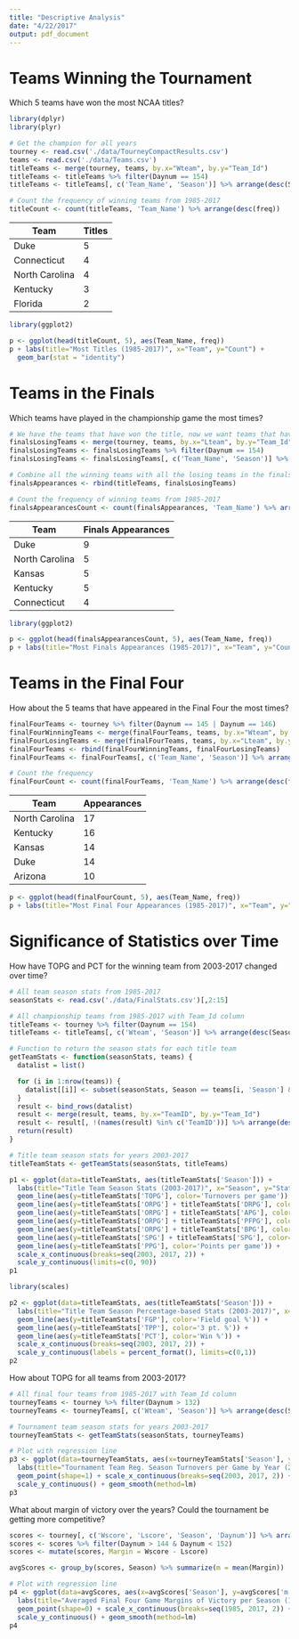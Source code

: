 ```yaml
---
title: "Descriptive Analysis"
date: "4/22/2017"
output: pdf_document
---
```


# Teams Winning the Tournament

Which 5 teams have won the most NCAA titles?

```r
library(dplyr)
library(plyr)

# Get the champion for all years
tourney <- read.csv('./data/TourneyCompactResults.csv')
teams <- read.csv('./data/Teams.csv')
titleTeams <- merge(tourney, teams, by.x="Wteam", by.y="Team_Id")
titleTeams <- titleTeams %>% filter(Daynum == 154)
titleTeams <- titleTeams[, c('Team_Name', 'Season')] %>% arrange(desc(Season))

# Count the frequency of winning teams from 1985-2017
titleCount <- count(titleTeams, 'Team_Name') %>% arrange(desc(freq))
```

| Team           | Titles |
|----------------|--------|
| Duke           | 5      |
| Connecticut    | 4      |
| North Carolina | 4      |
| Kentucky       | 3      |
| Florida        | 2      |

```r
library(ggplot2)

p <- ggplot(head(titleCount, 5), aes(Team_Name, freq))
p + labs(title="Most Titles (1985-2017)", x="Team", y="Count") +
  geom_bar(stat = "identity")
```

# Teams in the Finals

Which teams have played in the championship game the most times?

```r
# We have the teams that have won the title, now we want teams that have lost in the finals.
finalsLosingTeams <- merge(tourney, teams, by.x="Lteam", by.y="Team_Id")
finalsLosingTeams <- finalsLosingTeams %>% filter(Daynum == 154)
finalsLosingTeams <- finalsLosingTeams[, c('Team_Name', 'Season')] %>% arrange(desc(Season))

# Combine all the winning teams with all the losing teams in the finals
finalsAppearances <- rbind(titleTeams, finalsLosingTeams)

# Count the frequency of winning teams from 1985-2017
finalsAppearancesCount <- count(finalsAppearances, 'Team_Name') %>% arrange(desc(freq))

```

| Team           | Finals Appearances |
|----------------|--------------------|
| Duke           | 9                  |
| North Carolina | 5                  |
| Kansas         | 5                  |
| Kentucky       | 5                  |
| Connecticut    | 4                  |

```r
library(ggplot2)

p <- ggplot(head(finalsAppearancesCount, 5), aes(Team_Name, freq))
p + labs(title="Most Finals Appearances (1985-2017)", x="Team", y="Count") + geom_bar(stat = "identity")
```

# Teams in the Final Four

How about the 5 teams that have appeared in the Final Four the most times?

```r
finalFourTeams <- tourney %>% filter(Daynum == 145 | Daynum == 146)
finalFourWinningTeams <- merge(finalFourTeams, teams, by.x="Wteam", by.y="Team_Id")
finalFourLosingTeams <- merge(finalFourTeams, teams, by.x="Lteam", by.y="Team_Id")
finalFourTeams <- rbind(finalFourWinningTeams, finalFourLosingTeams)
finalFourTeams <- finalFourTeams[, c('Team_Name', 'Season')] %>% arrange(desc(Season))

# Count the frequency
finalFourCount <- count(finalFourTeams, 'Team_Name') %>% arrange(desc(freq))
```

| Team           | Appearances |
|----------------|-------------|
| North Carolina | 17          |
| Kentucky       | 16          |
| Kansas         | 14          |
| Duke           | 14          |
| Arizona        | 10          |

```r
p <- ggplot(head(finalFourCount, 5), aes(Team_Name, freq))
p + labs(title="Most Final Four Appearances (1985-2017)", x="Team", y="Count") + geom_bar(stat = "identity")
```

# Significance of Statistics over Time

How have TOPG and PCT for the winning team from 2003-2017 changed over time?

```r
# All team season stats from 1985-2017
seasonStats <- read.csv('./data/FinalStats.csv')[,2:15]

# All championship teams from 1985-2017 with Team_Id column
titleTeams <- tourney %>% filter(Daynum == 154)
titleTeams <- titleTeams[, c('Wteam', 'Season')] %>% arrange(desc(Season))

# Function to return the season stats for each title team
getTeamStats <- function(seasonStats, teams) {
  datalist = list()

  for (i in 1:nrow(teams)) {
    datalist[[i]] <- subset(seasonStats, Season == teams[i, 'Season'] & TeamID == teams[i, 'Wteam'])
  }
  result <- bind_rows(datalist)
  result <- merge(result, teams, by.x="TeamID", by.y="Team_Id")
  result <- result[, !(names(result) %in% c('TeamID'))] %>% arrange(desc(Season))
  return(result)
}

# Title team season stats for years 2003-2017
titleTeamStats <- getTeamStats(seasonStats, titleTeams)
```

```r
p1 <- ggplot(data=titleTeamStats, aes(titleTeamStats['Season'])) +
  labs(title="Title Team Season Stats (2003-2017)", x="Season", y="Stat") + 
  geom_line(aes(y=titleTeamStats['TOPG'], color='Turnovers per game')) +
  geom_line(aes(y=titleTeamStats['ORPG'] + titleTeamStats['DRPG'], color='Rebounds per game')) +
  geom_line(aes(y=titleTeamStats['ORPG'] + titleTeamStats['APG'], color='Assists per game')) +
  geom_line(aes(y=titleTeamStats['ORPG'] + titleTeamStats['PFPG'], color='Personal fouls per game')) +
  geom_line(aes(y=titleTeamStats['ORPG'] + titleTeamStats['BPG'], color='Blocks per game')) +
  geom_line(aes(y=titleTeamStats['SPG'] + titleTeamStats['SPG'], color='Steals per game')) +
  geom_line(aes(y=titleTeamStats['PPG'], color='Points per game')) +
  scale_x_continuous(breaks=seq(2003, 2017, 2)) +
  scale_y_continuous(limits=c(0, 90))
p1

library(scales)

p2 <- ggplot(data=titleTeamStats, aes(titleTeamStats['Season'])) +
  labs(title="Title Team Season Percentage-based Stats (2003-2017)", x="Season", y="Stat") + 
  geom_line(aes(y=titleTeamStats['FGP'], color='Field goal %')) +
  geom_line(aes(y=titleTeamStats['TPP'], color='3 pt. %')) +
  geom_line(aes(y=titleTeamStats['PCT'], color='Win %')) +
  scale_x_continuous(breaks=seq(2003, 2017, 2)) +
  scale_y_continuous(labels = percent_format(), limits=c(0,1))
p2
```

How about TOPG for all teams from 2003-2017?

```r
# All final four teams from 1985-2017 with Team_Id column
tourneyTeams <- tourney %>% filter(Daynum > 132)
tourneyTeams <- tourneyTeams[, c('Wteam', 'Season')] %>% arrange(desc(Season))

# Tournament team season stats for years 2003-2017
tourneyTeamStats <- getTeamStats(seasonStats, tourneyTeams)

# Plot with regression line
p3 <- ggplot(data=tourneyTeamStats, aes(x=tourneyTeamStats['Season'], y=tourneyTeamStats['TOPG'])) +
  labs(title="Tournament Team Reg. Season Turnovers per Game by Year (2003-2017)", x="Season", y="%") + 
  geom_point(shape=1) + scale_x_continuous(breaks=seq(2003, 2017, 2)) +
  scale_y_continuous() + geom_smooth(method=lm)
p3
```

What about margin of victory over the years? Could the tournament be getting more competitive?

```r
scores <- tourney[, c('Wscore', 'Lscore', 'Season', 'Daynum')] %>% arrange(desc(Season))
scores <- scores %>% filter(Daynum > 144 & Daynum < 152)
scores <- mutate(scores, Margin = Wscore - Lscore)

avgScores <- group_by(scores, Season) %>% summarize(m = mean(Margin))

# Plot with regression line
p4 <- ggplot(data=avgScores, aes(x=avgScores['Season'], y=avgScores['m'])) +
  labs(title="Averaged Final Four Game Margins of Victory per Season (1985-2017)", x="Season", y="Margin of Victory (Points)") + 
  geom_point(shape=0) + scale_x_continuous(breaks=seq(1985, 2017, 2)) +
  scale_y_continuous() + geom_smooth(method=lm)
p4
```